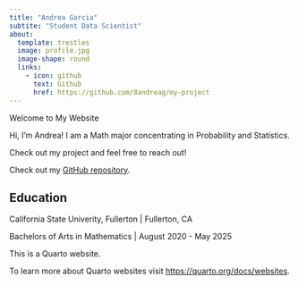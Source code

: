 ```yaml
---
title: "Andrea Garcia"
subtite: "Student Data Scientist"
about:
  template: trestles
  image: profile.jpg
  image-shape: round
  links: 
    - icon: github
      text: Github
      href: https://github.com/8andreag/my-project
---
```


Welcome to My Website

Hi, I'm Andrea! I am a Math major concentrating in Probability and Statistics.

Check out my project and feel free to reach out!

Check out my [GitHub repository](https://github.com/8andreag/my-project).

## Education

California State Univerity, Fullerton | Fullerton, CA

Bachelors of Arts in Mathematics | August 2020 - May 2025

This is a Quarto website.

To learn more about Quarto websites visit <https://quarto.org/docs/websites>.
